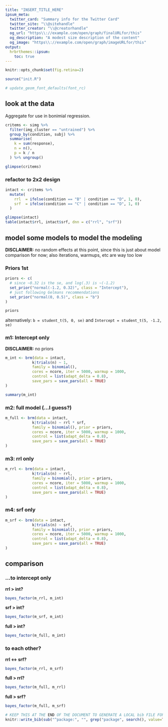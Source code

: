 ```yaml
---
title: "INSERT_TITLE_HERE"
ipsum_meta:
  twitter_card: "Summary info for the Twitter Card"
  twitter_site: "\\@sitehandle"
  twitter_creator: "\\@creatorhandle"
  og_url: "https\\://example.com/open/graph/finalURLfor/this"
  og_description: "A modest size description of the content"
  og_image: "https\\://example.com/open/graph/imageURLfor/this"
output: 
  hrbrthemes::ipsum:
    toc: true
---
```

```r
knitr::opts_chunk$set(fig.retina=2)
```

```r
source("init.R")

# update_geom_font_defaults(font_rc)
```


## look at the data

Aggregate for use in bonimial regression.

```r
critems <- simg %>% 
  filter(img_cluster == "untrained") %>% 
  group_by(condition, subj) %>% 
  summarise(
    k = sum(response),
    n = n(),
    p = k / n
  ) %>% ungroup()

glimpse(critems)
```

### refactor to 2x2 design

```r
intact <- critems %>% 
  mutate(
    rrl  = ifelse(condition == "B" | condition == "D", 1, 0),
    srf  = ifelse(condition == "C" | condition == "D", 1, 0)
  )

glimpse(intact)
table(intact$rrl, intact$srf, dnn = c("rrl", "srf"))
```

## model some models to model the modeling

**DISCLAIMER:** no random effects at this point, since this is just about model comparison for now; also iterations, warmups, etc are way too low

### Priors 1st

```r
priors <- c(
  # since ~0.32 is the se, and log(.3) is ~(-1.2)
  set_prior("normal(-1.2, 0.32)", class = "Intercept"), 
  # just following Gelmans recommendations
  set_prior("normal(0, 0.5)", class = "b")
)

priors
```

alternatively: `b = student_t(5, 0, se)` and `Intercept = student_t(5, -1.2, se)`

### m1: Intercept only

**DISCLAIMER:** no priors

```r
m_int <- brm(data = intact,
            k|trials(n) ~ 1,
            family = binomial(),
            cores = ncore, iter = 5000, warmup = 1000,
            control = list(adapt_delta = 0.8),
            save_pars = save_pars(all = TRUE)
)

summary(m_int)
```

### m2: full model (...I guess?)

```r
m_full <- brm(data = intact,
            k|trials(n) ~ rrl * srf,
            family = binomial(), prior = priors,
            cores = ncore, iter = 5000, warmup = 1000,
            control = list(adapt_delta = 0.8),
            save_pars = save_pars(all = TRUE)
)
```

### m3: rrl only 

```r
m_rrl <- brm(data = intact,
            k|trials(n) ~ rrl,
            family = binomial(), prior = priors,
            cores = ncore, iter = 5000, warmup = 1000,
            control = list(adapt_delta = 0.8),
            save_pars = save_pars(all = TRUE)
)
```

### m4: srf only

```r
m_srf <- brm(data = intact,
            k|trials(n) ~ srf,
            family = binomial(), prior = priors,
            cores = ncore, iter = 5000, warmup = 1000,
            control = list(adapt_delta = 0.8),
            save_pars = save_pars(all = TRUE)
)
```

## comparison

### ...to intercept only

**rrl > int?**

```r
bayes_factor(m_rrl, m_int)
```


**srf > int?**

```r
bayes_factor(m_srf, m_int)
```


**full > int?**

```r
bayes_factor(m_full, m_int)
```



### to each other?

**rrl <-> srf?**

```r
bayes_factor(m_rrl, m_srf)
```

**full > rrl?**

```r
bayes_factor(m_full, m_rrl)
```

**full > srf?**

```r
bayes_factor(m_full, m_srf)
```

```r
# KEEP THIS AT THE END OF THE DOCUMENT TO GENERATE A LOCAL bib FILE FOR PKGS USED
knitr::write_bib(sub("^package:", "", grep("package", search(), value=TRUE)), file='skeleton.bib')
```